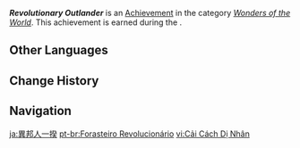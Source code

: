{{Achievement Infobox
|id           = 84044
|order id     = 5023
|category     = Wonders of the World
|description  = Successfully join the resistance.
|requirements = Earned during ''[[In the Name of the Resistance]]''.
|primogems    = 5
|tracking     = 
|hidden       = 1
|quest        = Stillness, the Sublimation of Shadow
|topic        = 
|type         = Quest
}}
'''''Revolutionary Outlander''''' is an [[Achievement]] in the category ''[[Wonders of the World]]''. This achievement is earned during the {{Quest|In the Name of the Resistance}}.
<!--
==Trivia==

==Video Guides==
{{EVT
|video1   = 
|caption1 = 
}}
-->
==Other Languages==
{{Other Languages
|en      = Revolutionary Outlander
|zhs     = 异人一揆
|zhs_rm  = Yìrén Yīkuí
|zht     = 異人一揆
|zht_rm  = Yìrén Yīkuí
|zh_tl   = 
|ja      = 異邦人一揆
|ja_rm   = Ihoujin Ikki
|ja_tl   = Foreigner Uprising
|ko      = 외부인 잇키
|ko_rm   = Oebuin Itki
|ko_tl   = Foreigner Uprising
|es      = {{MC|m=Forastero revolucionario|f=Forastera revolucionaria|es}}
|es_tl   = {{MC|Revolutionary Foreigner|mf=1}}
|fr      = Vive la révolution !
|fr_tl   = Long Live the Revolution!
|ru      = Да здравствует революция
|ru_tl   = Long Live the Revolution
|th      = คนต่างแดนรวมเป็นหนึ่ง
|th_rm   = 
|th_tl   = 
|vi      = Cải Cách Dị Nhân
|vi_tl   = 
|de      = Revolutionärer Fremder
|de_tl   = Revolutionary Foreigner
|id      = Orang Asing yang Revolusioner
|id_tl   = Revolutionary Foreigner
|pt      = {{MC|m=Forasteiro Revolucionário|f=Forasteira Revolucionária|pt}}
|pt_tl   = 
|tr      = Devrimci Yabancı
|tr_tl   = Revolutionary Outlander
|it      = {{MC|m=Straniero rivoluzionario|f=Straniera rivoluzionaria|it}}
|it_tl   = 
}}

==Change History==
{{Change History|2.0}}
<!--
==References==
{{Reflist}}
-->
==Navigation==
{{Achievement Navbox|Wonders of the World|Quest}}

[[ja:異邦人一揆]]
[[pt-br:Forasteiro Revolucionário]]
[[vi:Cải Cách Dị Nhân]]